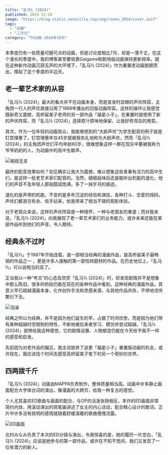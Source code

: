```yaml
---
title: "乱马½ (2024)"
published: 2024-11-28
image: "https://blog-static.xeonzilla.top/img/ranma_2024/cover.avif"
tags:
  - "动画"
  - "二次元"
category: "TV动画-2024年10月"
---
```

本季度仍有一些质量可圈可点的动画，但是讨论度相比7月，却是一落千丈。在这个漫长的季度中，我的博客甚至要依靠Galgame和剧场版动画保持更新频率。就在这种新作动画沉寂无声的大环境下，「乱马½ (2024)」作为重置老动画脱颖而出，撑起了这个季度的半边天。

## 老一辈艺术家的从容
「乱马½ (2024)」最大的看点并不在动画本身，而是宣发时显眼的声优阵容，主角团一行人的声优直接沿用了1989年播出的旧版动画阵容。这样的操作让我感觉既新奇又震撼，高桥留美子老师的另一部作品「福星小子」，在重置时就使用了新的声优阵容，而「乱马½ (2024)」选择原汁原味地保留，让我好奇背后的用意。

其次，作为一位年轻的动画观众，我能够想到的“大龄声优”为学生配音的例子就是钉宫理惠了。钉宫理惠年仅45岁就被我失礼地称为大龄声优，然而「乱马½ (2024)」的主角团声优们平均年龄60岁，很难想象这样一群在现实中要被我称为爷爷奶奶的人，为动画中的高中生献声。

![相视无言](https://blog-static.xeonzilla.top/img/ranma_2024/01.avif "相视无言")

最终的配音效果如何？初见确实让我大为震撼，难以想象这些青春有活力的高中生们，是这样一批老艺术家们配音的。当然，细细品味后还是能听出机能的退化，他们的声音不及年轻人那般圆润饱满，多了一抹岁月的痕迹。

退化的是声带的机能，不变的是多年沉淀的经验和演技，各种打斗、恋爱的戏码，声优们都游刃有余、信手拈来，给我带来了相当不错的观影体验。

对于老观众来说，这样的声优阵容是一种情怀、一种与老朋友的重逢；而对我来说，「乱马½ (2024)」向我展现了老一辈艺术家们的业务能力，或许未来还能在某部作品听到他们的声音，令人期待。

## 经典永不过时
「乱马½」于1987年开始连载，是一部相当经典的漫画作品，是高桥留美子最畅销的作品之一 ，更是许多人接触的第一部性转题材的作品。在历史地位上，「乱马½」可以说相当的高了。

正当我以一种“考古”的心态去欣赏「乱马½ (2024)」时，却发现剧情并不是想象中那么陈旧，很多的桥段仍能在现在的各种作品中看到。这种经典的漫画作品，其意义早已超越漫画本身，化作创作手法和灵感来源，与其他作品共存，不停地流传繁衍下去。

![泡澡](https://blog-static.xeonzilla.top/img/ranma_2024/02.avif "泡澡")

经典之所以为经典，并不是因为他们诞生的早，占据了时间优势，而是因为他们带有某种超越时空限制的特性，不断地被后来者学习、模仿并尝试超越。「乱马½ (2024)」就带给我这种感觉，它的剧情设置、人物塑造仍能在今天给予我不一样的感受和启发。

先前因为对老作品的偏见，我主动放弃了追更「福星小子」重置版动画的机会，或许现在，我应该找个时间去感受高桥留美子笔下的另一个奇妙的世界。

## 四两拨千斤
「乱马½ (2024)」动画由MAPPA负责制作，整体质量相当高。动画中许多静止画面配合大字体台词的演出，像漫画的大跨页，给我一种复古的感觉。

个人尤其喜欢ED歌曲与画面的配合，与OP的活泼张扬相反，本作的ED画面非常简约内敛，用滚动演出的简笔画讲述了女主的内心活动，配合精心设计的歌词，正片中许多没有挑明的感情就随着舒缓温暖的歌曲慢慢流露。

![ED画面](https://blog-static.xeonzilla.top/img/ranma_2024/03.avif "ED画面")

北村みなみ负责了本次的ED分镜与演出，令我惊喜的是，她的履历一片空白，「乱马½ (2024)」应该是她参与的第一部作品，或许在不知不觉间，我们又发现了一位有潜力的新人。
